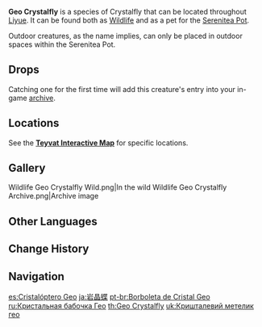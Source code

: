 {{Furnishing Infobox
|id             = 369129
|image          = Wildlife Geo Crystalfly Icon.png
|category       = Animal
|subcategory    = Outdoor Creature
|quality        = 3
|adeptal_energy = 100
|load           = 600
|reduced_load   = 600
|description    = Pure elemental life-forms composed of drifting Geo particles, as free and unbound as the butterflies they resemble.<br />A glittering Geo creature that is the product of rising and condensing elements, and which feeds off the ubiquitous power of Geo.<br />In antediluvian ages, even rocks could dream. They say that these crystallized flying butterflies are those very dreams the mountains had. Perhaps after hovering over the sky suffused with [[Sub-Space Creation]] energies for a long time, their posture will assume the form of pens and knives, etching these shadowed dreams into the Serenitea Pot.
|lbType         = Wildlife
|lbFamily       = Other Wildlife
|lbGroup        = Crystalflies
|source1        = Omni-Ubiquity Net
}}
{{Description|Pure elemental life-forms composed of drifting [[Geo]] particles, as free and unbound as the butterflies they resemble.<br />A glittering Geo creature that is the product of rising and condensing elements, and which feeds off the ubiquitous power of Geo.<br />In antediluvian ages, even rocks could dream. They say that these crystallized flying butterflies are those very dreams that mountains had.
|[[Archive]] Description}}
'''Geo Crystalfly''' is a species of Crystalfly that can be located throughout [[Liyue]]. It can be found both as [[Wildlife]] and as a pet for the [[Serenitea Pot]].

Outdoor creatures, as the name implies, can only be placed in outdoor spaces within the Serenitea Pot.

==Drops==
{{Card|Crystal Core|1}}

Catching one for the first time will add this creature's entry into your in-game [[archive]].

==Locations==
See the '''[https://webstatic-sea.mihoyo.com/app/ys-map-sea/index.html#/map/2?shown_types=315 Teyvat Interactive Map]''' for specific locations.

==Gallery==
<gallery>
Wildlife Geo Crystalfly Wild.png|In the wild
Wildlife Geo Crystalfly Archive.png|Archive image
</gallery>

==Other Languages==
{{Other Languages
|en      = Geo Crystalfly
|zhs     = 岩晶蝶
|zhs_rm  = Yán Jīngdié
|zht     = 岩晶蝶
|zht_rm  = Yán Jīngdié
|zh_tl   = {{Lex|Geo|zh}} {{Lex|Crystalfly|zh}}
|ja      = 岩晶蝶
|ja_rm   = Iwa Shouchou{{Assumed}}
|ja_tl   = {{Lex|Geo|ja}} {{Lex|Crystalfly|ja}}{{Sino|Japanese}}
|ko      = 바위{{tt|수정|水晶}} 나비
|ko_rm   = Bawi-sujeong Nabi
|ko_tl   = {{Lex|Geo|ko}} {{Lex|Crystalfly|ko}}
|es      = Cristalóptero Geo
|es_tl   = Geo {{Lex|Crystalfly|es}}
|fr      = Papillon cristallin Géo
|fr_tl   = Geo {{Lex|Crystalfly|fr}}
|ru      = Кристальная бабочка Гео
|ru_tl   = Geo {{Lex|Crystalfly|ru}}
|th      = Geo Crystalfly
|vi      = {{tt|Nham Tinh Điệp|岩晶蝶}}
|vi_tl   = {{Lex|Geo|vi}} {{Lex|Crystalfly|vi}}{{Sino|vi}}
|de      = Geo-Kristallschmetterling
|de_tl   = Geo {{Lex|Crystalfly|de}}
|id      = Geo Crystalfly
|pt      = Borboleta de Cristal Geo
|pt_tl   = Geo {{Lex|Crystalfly|pt}}
|tr      = Toprak Kristal Kelebeği
|tr_tl   = 
|it      = Cristallottero di Geo
|it_tl   = 
}}

==Change History==
{{Change History|1.0}}

==Navigation==
{{Wildlife Navbox|state=collapsed}}
{{Furnishing Navbox/Living|Animal}}

[[es:Cristalóptero Geo]]
[[ja:岩晶蝶]]
[[pt-br:Borboleta de Cristal Geo]]
[[ru:Кристальная бабочка Гео]]
[[th:Geo Crystalfly]]
[[uk:Кришталевий метелик гео]]